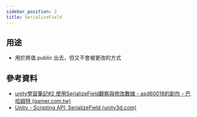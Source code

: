 ```yaml
---
sidebar_position: 2
title: SerializeField
---
```


## 用途
- 用於將值 public 出去，但又不會被更改的方式  

## 參考資料  
- [unity學習筆記#2 使用SerializeField觀察與修改數據 - asd60018的創作 - 巴哈姆特 (gamer.com.tw)](https://home.gamer.com.tw/artwork.php?sn=5245023)  
- [Unity - Scripting API: SerializeField (unity3d.com)](https://docs.unity3d.com/ScriptReference/SerializeField.html)  
